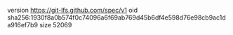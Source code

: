 version https://git-lfs.github.com/spec/v1
oid sha256:1930f8a0b574f0c74096a6f69ab769d45b6df4e598d76e98cb9ac1da916ef7b9
size 52069

